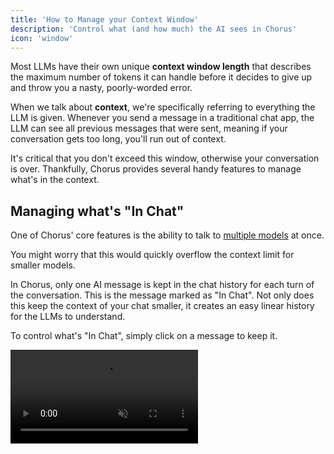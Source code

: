 ```yaml
---
title: 'How to Manage your Context Window'
description: 'Control what (and how much) the AI sees in Chorus'
icon: 'window'
---
```


Most LLMs have their own unique **context window length** that describes the maximum number of tokens it can handle before it decides to give up and throw you a nasty, poorly-worded error. 

When we talk about **context**, we're specifically referring to everything the LLM is given. Whenever you send a message in a traditional chat app, the LLM can see all previous messages that were sent, meaning if your conversation gets too long, you'll run out of context. 

It's critical that you don't exceed this window, otherwise your conversation is over. Thankfully, Chorus provides several handy features to manage what's in the context. 

## Managing what's "In Chat" 

One of Chorus' core features is the ability to talk to [multiple models](../core/multiple-models) at once. 

You might worry that this would quickly overflow the context limit for smaller models. 

In Chorus, only one AI message is kept in the chat history for each turn of the conversation. This is the message marked as "In Chat". Not only does this keep the context of your chat smaller, it creates an easy linear history for the LLMs to understand. 

To control what's "In Chat", simply click on a message to keep it. 

<video  src="/images/add-model.mp4" autoPlay loop muted class="rounded-2xl" /> 

## Summarizing and Starting a New Chat 

If one of your models does run out of context length in Chorus, you'll be presented with a helpful error message indicating so. If you press the `Summarize and Start New Chat` button, it will: 

- Summarize and transcribe your current chat 
- Create a new chat, attaching the transcription as a markdown file 
- Queue up your message that the AI was originally unable to respond to 

<img src="/images/context-limit.png" alt="Context Limit Error" />